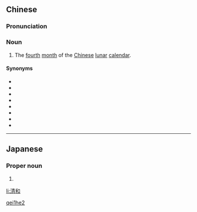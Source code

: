 ==Chinese==
{{zh-forms|[[clear]]<br>[[pure]]|[[harmony]]<br>[[harmonious]]<br>{{nowrap|[[peace]]([[peaceful|ful]])}}}}

===Pronunciation===
{{zh-pron
|m=Qīnghé
|cat=pn
}}

===Noun===
{{zh-noun}}

# {{lb|zh|archaic}} The [[fourth]] [[month]] of the [[Chinese]] [[lunar]] [[calendar]].

====Synonyms====
* {{l|zh|麦月}}
* {{l|zh|梅月}}
* {{l|zh|初夏}}
* {{l|zh|桐夏}}
* {{l|zh|余月}}
* {{l|zh|桃月}}
* {{l|zh|孟夏}}
* {{l|zh|纯月}}

[[Category:zh:Chinese months|qei1he2]]

----

==Japanese==
{{ja-kanjitab|きよ|かず}}

===Proper noun===
{{ja-pos|きよかず|proper}}

# {{given name|male|lang=ja|sort=きよかず}}

[[li:清和]]